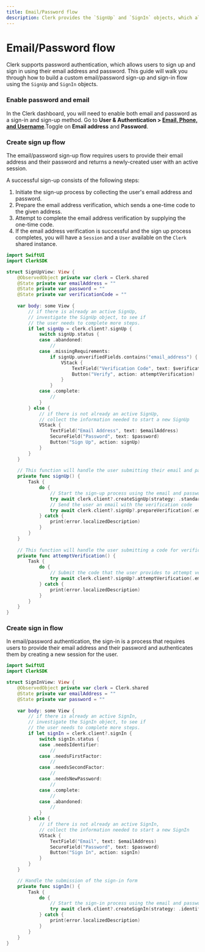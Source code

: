 ```yaml
---
title: Email/Password flow
description: Clerk provides the `SignUp` and `SignIn` objects, which allow you to build your own custom sign-up and sign-in flows.
---
```


# Email/Password flow

Clerk supports password authentication, which allows users to sign up and sign in using their email address and password. This guide will walk you through how to build a custom email/password sign-up and sign-in flow using the `SignUp` and `SignIn` objects.

<Steps>

### Enable password and email

In the Clerk dashboard, you will need to enable both email and password as a sign-in and sign-up method. Go to **User & Authentication > [Email, Phone, and Username](https://dashboard.clerk.com/last-active?path=user-authentication/email-phone-username)**.Toggle on **Email address** and **Password**.

<Images
  width={3024}
  height={1654}
  src="/docs/images/custom-flows/enable-email-password.jpg"
  alt="The 'Email, Phone, and Username' page in the Clerk dashboard. There is a red arrow pointing the title of the page. There are also red arrows pointing to the toggles for 'Email address' and 'Password', both toggled on."
/>

### Create sign up flow

The email/password sign-up flow requires users to provide their email address and their password and returns a newly-created user with an active session.

A successful sign-up consists of the following steps:

1. Initiate the sign-up process by collecting the user's email address and password.
2. Prepare the email address verification, which sends a one-time code to the given address.
3. Attempt to complete the email address verification by supplying the one-time code.
4. If the email address verification is successful and the sign up process completes, you will have a `Session` and a `User` available on the `Clerk` shared instance.

```swift
import SwiftUI
import ClerkSDK

struct SignUpView: View {
    @ObservedObject private var clerk = Clerk.shared
    @State private var emailAddress = ""
    @State private var password = ""
    @State private var verificationCode = ""
    
    var body: some View {
        // if there is already an active SignUp,
        // investigate the SignUp object, to see if
        // the user needs to complete more steps.
        if let signUp = clerk.client?.signUp {
            switch signUp.status {
            case .abandoned:
                //
            case .missingRequirements:
                if signUp.unverifiedFields.contains("email_address") {
                    VStack {
                        TextField("Verification Code", text: $verificationCode)
                        Button("Verify", action: attemptVerification)
                    }
                }
            case .complete:
                //
            }
        } else {
            // if there is not already an active SignUp,
            // collect the information needed to start a new SignUp
            VStack {
                TextField("Email Address", text: $emailAddress)
                SecureField("Password", text: $password)
                Button("Sign Up", action: signUp)
            }
        }
    }
    
    // This function will handle the user submitting their email and password
    private func signUp() {
        Task {
            do {
                // Start the sign-up process using the email and password provided
                try await clerk.client?.createSignUp(strategy: .standard(emailAddress: emailAddress, password: password))
                // Send the user an email with the verification code
                try await clerk.client?.signUp?.prepareVerification(.emailCode)
            } catch {
                print(error.localizedDescription)
            }
        }
    }
    
    // This function will handle the user submitting a code for verification
    private func attemptVerification() {
        Task {
            do {
                // Submit the code that the user provides to attempt verification
                try await clerk.client?.signUp?.attemptVerification(.emailCode(code: verificationCode))
            } catch {
                print(error.localizedDescription)
            }
        }
    }
}
```  

### Create sign in flow

In email/password authentication, the sign-in is a process that requires users to provide their email address and their password and authenticates them by creating a new session for the user.

```swift
import SwiftUI
import ClerkSDK

struct SignInView: View {
    @ObservedObject private var clerk = Clerk.shared
    @State private var emailAddress = ""
    @State private var password = ""
    
    var body: some View {
        // if there is already an active SignIn,
        // investigate the SignIn object, to see if
        // the user needs to complete more steps.
        if let signIn = clerk.client?.signIn {
            switch signIn.status {
            case .needsIdentifier:
                //
            case .needsFirstFactor:
                //
            case .needsSecondFactor:
                //
            case .needsNewPassword:
                //
            case .complete:
                //
            case .abandoned:
                //
            }
        } else {
            // if there is not already an active SignIn,
            // collect the information needed to start a new SignIn
            VStack {
                TextField("Email", text: $emailAddress)
                SecureField("Password", text: $password)
                Button("Sign In", action: signIn)
            }
        }
    }

    // Handle the submission of the sign-in form
    private func signIn() {
        Task {
            do {
                // Start the sign-in process using the email and password provided
                try await clerk.client?.createSignIn(strategy: .identifier(emailAddress, password: password))
            } catch {
                print(error.localizedDescription)
            }
        }
    }
}
```
</Steps>
